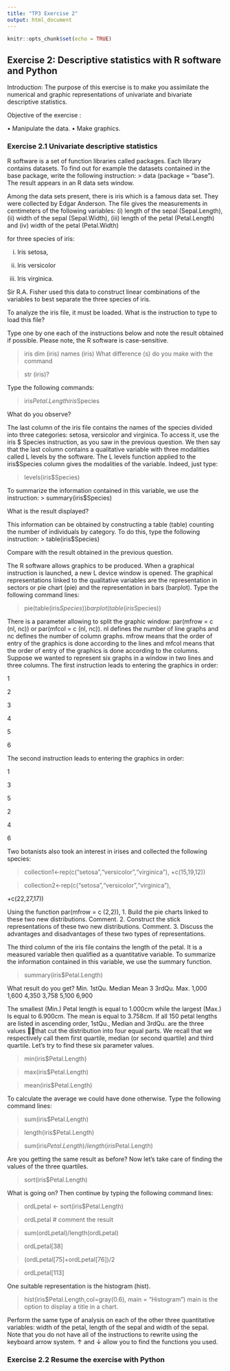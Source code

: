 ```yaml
---
title: "TP3 Exercise 2"
output: html_document
---
```


```r
knitr::opts_chunk$set(echo = TRUE)
```

## Exercise 2: Descriptive statistics with R software and Python

Introduction: The purpose of this exercise is to make you assimilate the numerical and graphic representations of univariate and bivariate descriptive statistics.


Objective of the exercise :

• Manipulate the data.
• Make graphics.
 

### Exercise 2.1 Univariate descriptive statistics

R software is a set of function libraries called packages. Each library contains datasets. To find out for example the datasets contained in the base package, write the following instruction:
> data (package = "base").
The result appears in an R data sets window.

 

Among the data sets present, there is iris which is a famous data set. They were collected by Edgar Anderson. The file gives the measurements in centimeters of the following variables:
(i) length of the sepal (Sepal.Length),
(ii) width of the sepal (Sepal.Width),
(iii) length of the petal (Petal.Length) and
(iv) width of the petal (Petal.Width)
 

for three species of iris:


(i) Iris setosa,
(ii) Iris versicolor

(iii) Iris virginica.


Sir R.A. Fisher used this data to construct linear combinations of the variables to best separate the three species of iris.


To analyze the iris file, it must be loaded. What is the instruction to type to load this file?

Type one by one each of the instructions below and note the result obtained if possible. Please note, the R software is case-sensitive.
 

> iris
> dim (iris)
> names (iris)
What difference (s) do you make with the command

> str (iris)?


Type the following commands:


> iris$Petal.Length
> iris$Species


What do you observe?

 

The last column of the iris file contains the names of the species divided into three categories: setosa, versicolor and virginica. To access it, use the iris $ Species instruction, as you saw in the previous question. We then say that the last column contains a qualitative variable with three modalities called L levels by the software. The L levels function applied to the iris$Species column gives the modalities of the variable. Indeed, just type:

> levels(iris$Species)


To summarize the information contained in this variable, we use the instruction:
> summary(iris$Species)


What is the result displayed?


This information can be obtained by constructing a table (table) counting the number of individuals by category. To do this, type the following instruction:
> table(iris$Species)
 

Compare with the result obtained in the previous question.


The R software allows graphics to be produced. When a graphical instruction is launched, a new L device window is opened. The graphical representations linked to the qualitative variables are the representation in sectors or pie chart (pie) and the representation in bars (barplot). Type the following command lines:

> pie(table(iris$Species))
> barplot(table(iris$Species))


There is a parameter allowing to split the graphic window:
par(mfrow = c (nl, nc)) or par(mfcol = c (nl, nc)).
nl defines the number of line graphs and nc defines the number of column graphs.
mfrow means that the order of entry of the graphics is done according to the lines and mfcol means that the order of entry of the graphics is done according to the columns.
Suppose we wanted to represent six graphs in a window in two lines and three columns. The first instruction leads to entering the graphics in order:
 

1

2

3

4

5

6

The second instruction leads to entering the graphics in order:

1

3

5

2

4

6

Two botanists also took an interest in irises and collected the following species:

> collection1<-rep(c("setosa","versicolor","virginica"), +c(15,19,12))

> collection2<-rep(c("setosa","versicolor","virginica"),

+c(22,27,17))

Using the function par(mfrow = c (2,2)),
1. Build the pie charts linked to these two new distributions. Comment.
2. Construct the stick representations of these two new distributions. Comment.
3. Discuss the advantages and disadvantages of these two types of representations.


The third column of the iris file contains the length of the petal. It is a measured variable then qualified as a quantitative variable. To summarize the information contained in this variable, we use the summary function.

>summary(iris$Petal.Length)


What result do you get?
Min.    1stQu.             Median           Mean 3          3rdQu.              Max.
1,000 1,600              4,350              3,758              5,100              6,900


The smallest (Min.) Petal length is equal to 1.000cm while the largest (Max.) Is equal to 6.900cm. The mean is equal to 3.758cm. If all 150 petal lengths are listed in ascending order, 1stQu., Median and 3rdQu. are the three values that cut the distribution into four equal parts. We recall that we respectively call them first quartile, median (or second quartile) and third quartile.
Let's try to find these six parameter values.

> min(iris$Petal.Length)

> max(iris$Petal.Length)

> mean(iris$Petal.Length)

 

To calculate the average we could have done otherwise. Type the following command lines:

> sum(iris$Petal.Length)

> length(iris$Petal.Length)

> sum(iris$Petal.Length)/length(iris$Petal.Length)

 

Are you getting the same result as before?
Now let's take care of finding the values of the three quartiles.

 

> sort(iris$Petal.Length)

 

What is going on?
Then continue by typing the following command lines:

> ordLpetal <- sort(iris$Petal.Length)

> ordLpetal # comment the result

> sum(ordLpetal)/length(ordLpetal)

> ordLpetal[38]

> (ordLpetal[75]+ordLpetal[76])/2

> ordLpetal[113]

 

One suitable representation is the histogram (hist).

> hist(iris$Petal.Length,col=gray(0.6), main = "Histogram")
main is the option to display a title in a chart.


Perform the same type of analysis on each of the other three quantitative variables: width of the petal, length of the sepal and width of the sepal. Note that you do not have all of the instructions to rewrite using the keyboard arrow system. ↑ and ↓ allow you to find the functions you used.
 

### Exercise 2.2 Resume the exercise with Python

